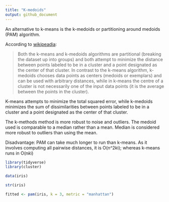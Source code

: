 ```yaml
---
title: "K-medoids"
output: github_document
---
```


An alternative to k-means is the k-medoids or partitioning around medoids (PAM) algorithm.

According to [wikipeadia](https://en.wikipedia.org/wiki/K-medoids): 

> Both the k-means and k-medoids algorithms are partitional (breaking the dataset up into groups) and both attempt to minimize the distance between points labeled to be in a cluster and a point designated as the center of that cluster. In contrast to the k-means algorithm, k-medoids chooses data points as centers (medoids or exemplars) and can be used with arbitrary distances, while in k-means the centre of a cluster is not necessarily one of the input data points (it is the average between the points in the cluster).

K-means attempts to minimize the total squared error, while k-medoids minimizes the sum of dissimilarities between points labeled to be in a cluster and a point designated as the center of that cluster.

The k-methods method is more robust to noise and outliers. The medoid used is comparable to a median rather than a mean. Median is considered more robust to outliers than using the mean.

Disadvantage: PAM can take much longer to run than k-means. As it involves computing all pairwise distances, it is O(n^2*k*i); whereas k-means runs in O(n*k*i) 


```r
library(tidyverse)
library(cluster)

```



```r
data(iris)

str(iris)
```

```r
fitted <- pam(iris, k = 3, metric = "manhattan")



```




